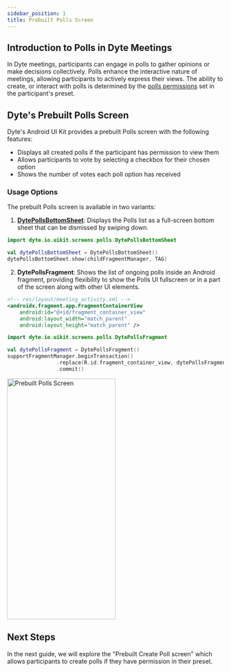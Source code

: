 ```yaml
---
sidebar_position: 1
title: Prebuilt Polls Screen
---
```


## Introduction to Polls in Dyte Meetings

In Dyte meetings, participants can engage in polls to gather opinions or make decisions collectively. 
Polls enhance the interactive nature of meetings, allowing participants to actively express their views. 
The ability to create, or interact with polls is determined by the [polls permissions](/guides/livestream/advanced/configuring-permissions#polls) 
set in the participant's preset.

## Dyte's Prebuilt Polls Screen

Dyte's Android UI Kit provides a prebuilt Polls screen with the following features:

- Displays all created polls if the participant has permission to view them
- Allows participants to vote by selecting a checkbox for their chosen option
- Shows the number of votes each poll option has received

### Usage Options

The prebuilt Polls screen is available in two variants:

1. [**DytePollsBottomSheet**](/android/components/dyte-polls): Displays the Polls list as a full-screen bottom sheet that can be dismissed by swiping down.

```kotlin
import dyte.io.uikit.screens.polls.DytePollsBottomSheet

val dytePollsBottomSheet = DytePollsBottomSheet()
dytePollsBottomSheet.show(childFragmentManager, TAG)
```

2. **DytePollsFragment**: Shows the list of ongoing polls inside an Android fragment, providing flexibility 
to show the Polls UI fullscreen or in a part of the screen along with other UI elements.

```xml
<!-- res/layout/meeting_activity.xml -->
<androidx.fragment.app.FragmentContainerView
    android:id="@+id/fragment_container_view"
    android:layout_width="match_parent"
    android:layout_height="match_parent" />
```

```kotlin
import dyte.io.uikit.screens.polls.DytePollsFragment

val dytePollsFragment = DytePollsFragment()
supportFragmentManager.beginTransaction()
                .replace(R.id.fragment_container_view, dytePollsFragment, TAG)
                .commit()
```

<img
  src="/static/android-ui-kit/polls/prebuilt-polls-screen.png"
  width="252"
  height="560"
  alt="Prebuilt Polls Screen"
  className="mb-10"
/>

## Next Steps

In the next guide, we will explore the "Prebuilt Create Poll screen" which allows participants to create polls 
if they have permission in their preset.